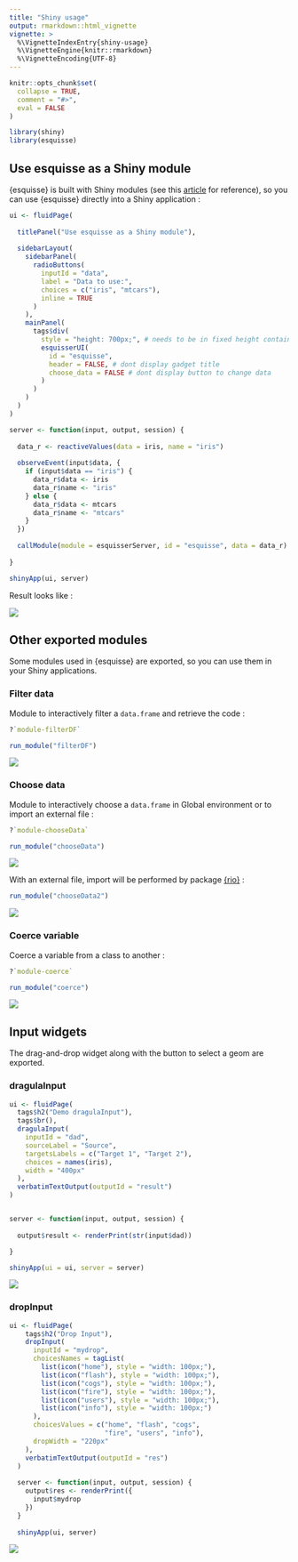 ```yaml
---
title: "Shiny usage"
output: rmarkdown::html_vignette
vignette: >
  %\VignetteIndexEntry{shiny-usage}
  %\VignetteEngine{knitr::rmarkdown}
  %\VignetteEncoding{UTF-8}
---
```


```r
knitr::opts_chunk$set(
  collapse = TRUE,
  comment = "#>",
  eval = FALSE
)
```

```r
library(shiny)
library(esquisse)
```

<style>
img {
  max-width: 700px;
}
</style>


## Use esquisse as a Shiny module

{esquisse} is built with Shiny modules (see this [article](https://shiny.rstudio.com/articles/modules.html) for reference), so you can use {esquisse} directly into a Shiny application :

```r
ui <- fluidPage(
  
  titlePanel("Use esquisse as a Shiny module"),
  
  sidebarLayout(
    sidebarPanel(
      radioButtons(
        inputId = "data", 
        label = "Data to use:", 
        choices = c("iris", "mtcars"),
        inline = TRUE
      )
    ),
    mainPanel(
      tags$div(
        style = "height: 700px;", # needs to be in fixed height container
        esquisserUI(
          id = "esquisse", 
          header = FALSE, # dont display gadget title
          choose_data = FALSE # dont display button to change data
        )
      )
    )
  )
)

server <- function(input, output, session) {
  
  data_r <- reactiveValues(data = iris, name = "iris")
  
  observeEvent(input$data, {
    if (input$data == "iris") {
      data_r$data <- iris
      data_r$name <- "iris"
    } else {
      data_r$data <- mtcars
      data_r$name <- "mtcars"
    }
  })
  
  callModule(module = esquisserServer, id = "esquisse", data = data_r)
  
}

shinyApp(ui, server)
```

Result looks like : 

![](figures/shiny-esquisse.png)


## Other exported modules

Some modules used in {esquisse} are exported, so you can use them in your Shiny applications.


### Filter data

Module to interactively filter a `data.frame` and retrieve the code :

```r
?`module-filterDF`

run_module("filterDF")
```

![](figures/module-filterDF.png)


### Choose data

Module to interactively choose a `data.frame` in Global environment or to import an external file :

```r
?`module-chooseData`

run_module("chooseData")
```

![](figures/module-chooseData.png)

With an external file, import will be performed by package [{rio}](https://github.com/leeper/rio) :

```r
run_module("chooseData2")
```


![](figures/module-chooseData2.png)


### Coerce variable

Coerce a variable from a class to another :

```r
?`module-coerce`

run_module("coerce")
```

![](figures/module-coerce.png)



## Input widgets

The drag-and-drop widget along with the button to select a geom are exported.

### dragulaInput

```r
ui <- fluidPage(
  tags$h2("Demo dragulaInput"),
  tags$br(),
  dragulaInput(
    inputId = "dad",
    sourceLabel = "Source",
    targetsLabels = c("Target 1", "Target 2"),
    choices = names(iris),
    width = "400px"
  ),
  verbatimTextOutput(outputId = "result")
)


server <- function(input, output, session) {
  
  output$result <- renderPrint(str(input$dad))

}

shinyApp(ui = ui, server = server)
```


![](figures/input-dragula.png)



### dropInput

```r
ui <- fluidPage(
    tags$h2("Drop Input"),
    dropInput(
      inputId = "mydrop",
      choicesNames = tagList(
        list(icon("home"), style = "width: 100px;"), 
        list(icon("flash"), style = "width: 100px;"),
        list(icon("cogs"), style = "width: 100px;"),
        list(icon("fire"), style = "width: 100px;"), 
        list(icon("users"), style = "width: 100px;"), 
        list(icon("info"), style = "width: 100px;")
      ), 
      choicesValues = c("home", "flash", "cogs",
                        "fire", "users", "info"),
      dropWidth = "220px"
    ),
    verbatimTextOutput(outputId = "res")
  )
  
  server <- function(input, output, session) {
    output$res <- renderPrint({
      input$mydrop
    })
  }
  
  shinyApp(ui, server)
```

![](figures/input-drop.png)



